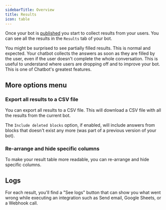 ```yaml
---
sidebarTitle: Overview
title: Results
icon: table
---
```


Once your bot is [published](/editor/publish) you start to collect results from your users. You can see all the results in the `Results` tab of your bot.

<Note>
  You might be surprised to see partially filled results. This is normal and
  expected. Your chatbot collects the answers as soon as they are filled by the
  user, even if the user doesn't complete the whole conversation. This is useful
  to understand where users are dropping off and to improve your bot. This is
  one of Chatbot's greatest features.
</Note>

## More options menu

### Export all results to a CSV file

You can export all results to a CSV file. This will download a CSV file with all the results from the current bot.

The `Include deleted blocks` option, if enabled, will include answers from blocks that doesn't exist any more (was part of a previous version of your bot).

### Re-arrange and hide specific columns

To make your result table more readable, you can re-arrange and hide specific columns.

## Logs

For each result, you'll find a "See logs" button that can show you what went wrong while executing an integration such as Send email, Google Sheets, or a Webhook call.
